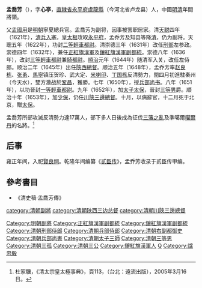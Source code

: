 '''孟喬芳'''（{{bd|？年||1656年|catIdx=L陸}}），字'''心亭'''，[[直隸省|直隸省]][[永平府|永平府]][[盧龍縣|盧龍縣]]（今河北省卢龙县）人，中國[[明|明]][[清|清]]年間將領。

父[[孟國用|孟國用]]是[[明朝|明朝]]寧夏總兵官。孟喬芳为副将，因事被罢职居家。清[[天聪|天聪]]四年（1621年），[[清兵入塞|清兵入塞]]，[[皇太极|皇太极]]攻取[[永平府|永平府]]，孟乔芳及知县等降[[清|清]]，仍为副将。天聰五年（1622年），功封[[輕車都尉|二等輕車都尉]]。清崇德三年（1631年）改任[[刑部|刑部]]左参政。崇德四年（1632年），兼任[[正紅旗漢軍|正紅旗漢軍]]及[[鑲紅旗漢軍|鑲紅旗漢軍]][[副都統|副都統]]。崇德八年（1636年），改封[[輕車都尉|三等輕車都尉]]兼[[騎都尉|騎都尉]]。[[順治|順治]]元年（1644年）随清军入关，改任左侍郎。顺治二年（1645年）出任[[陝西總督|陝西總督]]。顺治五年（1648年），孟乔芳率[[赵良栋|赵良栋]]、[[张勇|张勇]]、[[馬寧_(清朝)|馬寧]]镇压贺珍、武大定、[[米喇印|米喇印]]、[[丁国栋|丁国栋]]反清勢力，閏四月初進駐秦州（今天水），雙方激战於[[鞏昌|鞏昌]]，獲勝。七年（1650年），授[[兵部尚书|兵部尚书]]。八年（1651年），以功晉封[[輕車都尉|一等輕車都尉]]。九年（1652年），加[[太子太保|太子太保]]，晉封[[三等男|三等男]]爵。顺治十年（1653年），加[[少保|少保]]，仍任[[川陝三邊總督|川陝三邊總督]]。十月，以病辭官，十二月死于北京，贈[[太保|太保]]。

孟喬芳所部攻滅反清勢力達17萬人，部下多人日後成為征伐[[三藩之亂|三藩之亂]]及準噶爾[[噶爾丹|噶爾丹]]的名將。<ref>杜家驥，《清太宗皇太極事典》，頁113，（台北：遠流出版），2005年3月16日。</ref>

==后事==
雍正年间，入祀[[賢良祠|賢良祠]]。乾隆年间编纂《[[贰臣传|贰臣传]]》，孟乔芳收录于贰臣传甲编。

== 參考書目 ==
{{reflist}}
*《清史稿·孟喬芳傳》

{{清朝入祀賢良祠}}
{{DEFAULTSORT:Meng孟}}
[[Category:明朝副將|Category:明朝副將]]
[[category:清朝副將|category:清朝副將]]
[[Category:正紅旗漢軍副都統|Category:正紅旗漢軍副都統]]
[[Category:鑲紅旗漢軍副都統|Category:鑲紅旗漢軍副都統]]
[[Category:清朝刑部侍郎|Category:清朝刑部侍郎]]
[[Category:清朝兵部侍郎|Category:清朝兵部侍郎]]
[[Category:清朝右副都御史|Category:清朝右副都御史]]
[[category:清朝陕西三边总督|category:清朝陕西三边总督]]
[[Category:清朝兵部尚書|Category:清朝兵部尚書]]
[[category:清朝川陝三邊總督|category:清朝川陝三邊總督]]
[[Category:清朝太子三師|Category:清朝太子三師]]
[[Category:清朝三等男|Category:清朝三等男]]
[[Category:清朝三孤|Category:清朝三孤]]
[[Category:清朝三公|Category:清朝三公]]
[[Category:鑲紅旗漢軍人|Category:鑲紅旗漢軍人]]
[[Category:孟姓|Q]]
[[Category:諡忠毅|Category:諡忠毅]]